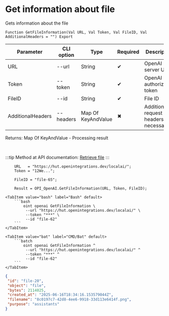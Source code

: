 ﻿---
sidebar_position: 3
description: Get information about file and other functions to work with OpenAI in the Open Integration Package, a free open-source integration library for 1C:Enterprise 8, OneScript and CLI
keywords: [1C, 1С, 1С:Enterprise, 1С:Enterprise 8.3, API, Integration, Services, Exchange, OneScript, CLI, OpenAI]
---


# Get information about file
 Gets information about the file



`Function GetFileInformation(Val URL, Val Token, Val FileID, Val AdditionalHeaders = "") Export`

  | Parameter | CLI option | Type | Required | Description |
  |-|-|-|-|-|
  | URL | --url | String | &#x2714; | OpenAI server URL |
  | Token | --token | String | &#x2714; | OpenAI authorization token |
  | FileID | --id | String | &#x2714; | File ID |
  | AdditionalHeaders | --headers | Map Of KeyAndValue | &#x2716; | Additional request headers, if necessary |

  
  Returns:  Map Of KeyAndValue - Processing result

<br/>

:::tip
Method at API documentation: [Retrieve file](https://platform.openai.com/docs/api-reference/files/retrieve)
:::
<br/>



```bsl title="1C:Enterprise/OneScript code example"
    URL   = "https://hut.openintegrations.dev/localai/";
    Token = "12We...";

    FileID = "file-65";

    Result = OPI_OpenAI.GetFileInformation(URL, Token, FileID);
```
 

 <Tabs>
  
    <TabItem value="bash" label="Bash" default>
        ```bash
            oint openai GetFileInformation \
             --url "https://hut.openintegrations.dev/localai/" \
             --token "***" \
             --id "file-62"
        ```
    </TabItem>
  
    <TabItem value="bat" label="CMD/Bat" default>
        ```batch
            oint openai GetFileInformation ^
             --url "https://hut.openintegrations.dev/localai/" ^
             --token "***" ^
             --id "file-62"
        ```
    </TabItem>
</Tabs>


```json title="Result"
{
 "id": "file-20",
 "object": "file",
 "bytes": 2114025,
 "created_at": "2025-06-16T18:34:16.153579044Z",
 "filename": "8c0197c7-42d8-4ee6-9918-33d113e6414f.png",
 "purpose": "assistants"
}
```
